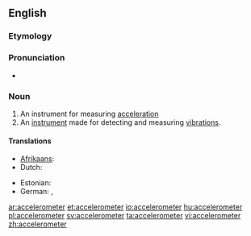==English==

===Etymology===
{{suffix|accelerate|meter}}

===Pronunciation===
* {{a|US}} {{IPA|/æk.ˌsɛl.ə.ˈrɑm.ə.tɚ/|/ɪk.ˌsɛl.ə.ˈrɑm.ə.tɚ/}}

===Noun===
{{wikipedia}}
{{en-noun}}

# An instrument for measuring [[acceleration]]
# An [[instrument]] made for detecting and measuring [[vibration]]s. 

====Translations====
{{trans-top|instrument for measuring acceleration}}
* [[Afrikaans]]: {{t|af|versnellingsmeter|xs=Afrikaans}}
* Dutch: {{t-|nl|versnellingsmeter|m}}
{{trans-mid}}
* Estonian: {{t+|et|kiirendusandur}}
* German: {{t-|de|Beschleunigungssensor|m}}, {{t-|de|Beschleunigungsmesser|m}}
{{trans-bottom}}

[[ar:accelerometer]]
[[et:accelerometer]]
[[io:accelerometer]]
[[hu:accelerometer]]
[[pl:accelerometer]]
[[sv:accelerometer]]
[[ta:accelerometer]]
[[vi:accelerometer]]
[[zh:accelerometer]]